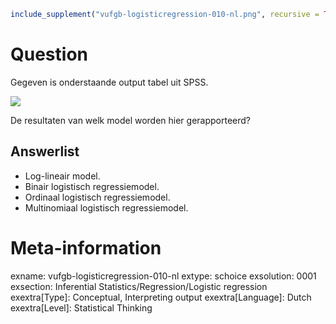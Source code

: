 ```r
include_supplement("vufgb-logisticregression-010-nl.png", recursive = TRUE)
```

Question
========
Gegeven is onderstaande output tabel uit SPSS. 

![](vufgb-logisticregression-010-nl.png)

De resultaten van welk model worden hier gerapporteerd?

Answerlist
----------
* Log-lineair model.
* Binair logistisch regressiemodel.
* Ordinaal logistisch regressiemodel.
* Multinomiaal logistisch regressiemodel.

Meta-information
================
exname: vufgb-logisticregression-010-nl
extype: schoice
exsolution: 0001
exsection: Inferential Statistics/Regression/Logistic regression
exextra[Type]: Conceptual, Interpreting output
exextra[Language]: Dutch
exextra[Level]: Statistical Thinking
